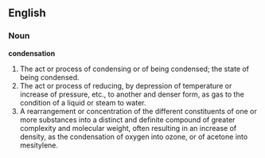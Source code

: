==English==

===Noun===

'''condensation'''

#The act or process of condensing or of being condensed; the state of being condensed.
#The act or process of reducing, by depression of temperature or increase of pressure, etc., to another and denser form, as gas to the condition of a liquid or steam to water.
#A rearrangement or concentration of the different constituents of one or more substances into a distinct and definite compound of greater complexity and molecular weight, often resulting in an increase of density, as the condensation of oxygen into ozone, or of acetone into mesitylene.
